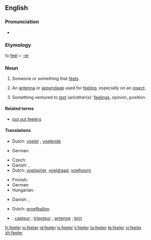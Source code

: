 ==English==

===Pronunciation===
* {{rhymes|iːlə(r)}}

===Etymology===
to [[feel]] + [[-er]]

===Noun===
{{en-noun}}

# {{literally}} Someone or something that [[feel]]s.
# {{anatomy}} An [[antenna]] or [[appendage]] used for [[feel]]ing, especially on an [[insect]].
# Something ventured to [[test]] (an)other(s)' [[feeling]]s, opinion, position.

====Related terms====
* [[put out feelers]]

====Translations====
{{trans-top|someone or something that feels}}
* Dutch: [[voeler]] {{m}}, [[voelend]]e {{m}}
{{trans-mid}}
* German: {{t+|de|Fühler|m}}
{{trans-bottom}}

{{trans-top|an antenna or appendage used to feel, as on an insect}}
* Czech: {{t|cs|tykadlo|n}}
* Danish: {{t-|da|følehorn|n}}, {{t-|da|føletråd|c}}
* Dutch: [[voelspriet]], [[voeldraad]], [[voelhoorn]]
{{trans-mid}}
* Finnish: {{t-|fi|tuntosarvi}}
* German: {{t+|de|Fühler|m}}
* Hungarian: {{t-|hu|csáp}}
{{trans-bottom}}

{{trans-top|Something ventured to test other's feelings}}
* Danish: {{t-|da|føler|c}}, {{t-|da|prøveballon|c}}
{{trans-mid}}
* Dutch: [[proefballon]] {{m}}
{{trans-bottom}}

{{checktrans-top}}
* {{ttbc|French}}: [[capteur]] {{c}} ; [[tripoteur]] {{c}}; [[antenne]] {{c}}; [[brin]] {{c}}
{{checktrans-bottom}}

[[fr:feeler]]
[[io:feeler]]
[[id:feeler]]
[[is:feeler]]
[[li:feeler]]
[[ta:feeler]]
[[te:feeler]]
[[vi:feeler]]
[[zh:feeler]]